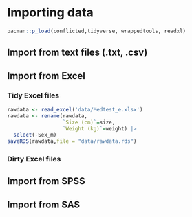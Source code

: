 # Importing data

```r
pacman::p_load(conflicted,tidyverse, wrappedtools, readxl)
```

## Import from text files (.txt, .csv)

## Import from Excel
### Tidy Excel files
```r
rawdata <- read_excel('data/Medtest_e.xlsx')
rawdata <- rename(rawdata,
                  `Size (cm)`=size,
                  `Weight (kg)`=weight) |> 
  select(-Sex_m)
saveRDS(rawdata,file = "data/rawdata.rds")
```

### Dirty Excel files

## Import from SPSS

## Import from SAS